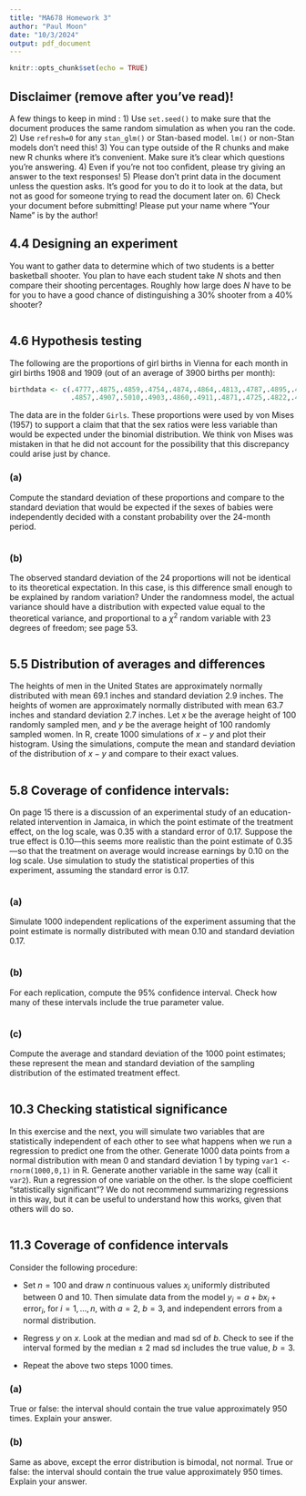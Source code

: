```yaml
---
title: "MA678 Homework 3"
author: "Paul Moon"
date: "10/3/2024"
output: pdf_document
---
```


```r
knitr::opts_chunk$set(echo = TRUE)
```


## Disclaimer (remove after you've read)!

A few things to keep in mind :
1) Use `set.seed()` to make sure that the document produces the same random simulation as when you ran the code.
2) Use `refresh=0` for any `stan_glm()` or Stan-based model. `lm()` or non-Stan models don't need this!
3) You can type outside of the R chunks and make new R chunks where it's convenient. Make sure it's clear which questions you're answering.
4) Even if you're not too confident, please try giving an answer to the text responses!
5) Please don't print data in the document unless the question asks. It's good for you to do it to look at the data, but not as good for someone trying to read the document later on.
6) Check your document before submitting! Please put your name where "Your Name" is by the author!



## 4.4 Designing an experiment
You want to gather data to determine which of two students is a better basketball shooter. You plan to have each student take $N$ shots and then compare their shooting percentages. Roughly how large does $N$ have to be for you to have a good chance of distinguishing a 30% shooter from a 40% shooter? 

```r

```


## 4.6 Hypothesis testing
The following are the proportions of girl births in Vienna for each month in girl births 1908 and 1909 (out of an average of 3900 births per month):

```r
birthdata <- c(.4777,.4875,.4859,.4754,.4874,.4864,.4813,.4787,.4895,.4797,.4876,.4859,
               .4857,.4907,.5010,.4903,.4860,.4911,.4871,.4725,.4822,.4870,.4823,.4973)
```

The data are in the folder `Girls`. These proportions were used by von Mises (1957) to support  a claim that that the sex ratios were less variable than would be expected under the binomial  distribution. We think von Mises was mistaken in that he did not account for the possibility that this discrepancy could arise just by chance.

### (a)
Compute the standard deviation of these proportions and compare to the standard deviation that would be expected if the sexes of babies were independently decided with a constant probability over the 24-month period.

```r

```

### (b)
The observed standard deviation of the 24 proportions will not be identical to its theoretical expectation. In this case, is this difference small enough to be explained by random variation? Under the randomness model, the actual variance should have a distribution with expected value equal to the theoretical variance, and proportional to a $\chi^2$ random variable with 23 degrees of freedom; see page 53. 

```r

```

## 5.5 Distribution of averages and differences
The heights of men in the United States are approximately normally distributed with mean 69.1 inches and standard deviation 2.9 inches. The heights of women are approximately normally distributed with mean 63.7 inches and standard deviation 2.7 inches. Let $x$ be the average height of 100 randomly sampled men, and $y$ be the average height of 100 randomly sampled women. In R, create 1000 simulations of $x - y$ and plot their histogram. Using the simulations, compute the mean and standard deviation of the distribution of $x - y$ and compare to their exact values.

```r

```

## 5.8 Coverage of confidence intervals: 
On page 15 there is a discussion of an experimental study of an education-related intervention in Jamaica, in which the point estimate of the treatment effect, on the log scale, was 0.35 with a standard error of 0.17. Suppose the true effect is 0.10---this seems more realistic than the point estimate of 0.35---so that the treatment on average would increase earnings by 0.10 on the log scale. Use simulation to study the statistical properties of this experiment, assuming the standard error is 0.17.

```r

```

### (a)
Simulate 1000 independent replications of the experiment assuming that the point estimate is normally distributed with mean 0.10 and standard deviation 0.17.

```r

```

### (b)
For each replication, compute the 95% confidence interval. Check how many of these intervals include the true parameter value.

```r

```

### (c)
Compute the average and standard deviation of the 1000 point estimates; these represent the  mean and standard deviation of the sampling distribution of the estimated treatment effect. 

```r

```


## 10.3 Checking statistical significance
In this exercise and the next, you will simulate two variables that are statistically independent of each other to see what happens when we run a regression to  predict one from the other. Generate 1000 data points from a normal distribution with mean 0 and standard deviation 1 by typing `var1 <- rnorm(1000,0,1)` in R. Generate another variable in the same way (call it `var2`). Run a regression of one variable on the other. Is the slope coefficient "statistically significant"? We do not recommend summarizing regressions in this  way, but it can be useful to understand how this works, given that others will do so. 

```r

```

## 11.3 Coverage of confidence intervals
Consider the following procedure:

- Set $n = 100$ and draw $n$ continuous values $x_i$ uniformly distributed between 0 and 10. Then simulate data from the model $y_i = a + b x_i + \text{error}_i$, for $i = 1, \ldots, n$, with $a = 2$, $b = 3$, and  independent errors from a normal distribution.  

- Regress $y$ on $x$. Look at the median and mad sd of $b$. Check to see if the interval formed by the median $\pm$ 2 mad sd includes the true value, $b = 3$.

- Repeat the above two steps 1000 times.


### (a)
True or false: the interval should contain the true value approximately 950 times. Explain your answer.

### (b)
Same as above, except the error distribution is bimodal, not normal. True or false: the interval should contain the true value approximately 950 times. Explain your answer.

